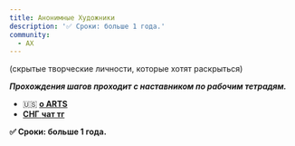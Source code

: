 ```yaml
---
title: Анонимные Художники
description: '✅ Сроки: больше 1 года.'
community:
  - АХ
---
```

(скрытые творческие личности, которые хотят раскрыться)

***Прохождения шагов проходит с наставником по рабочим тетрадям.***

* 🇺🇸 [**о ARTS**](https://artsanonymous.org/about_a-r-t-s/)
* [**СНГ** **чат тг**](https://t.me/+eZqr3Wk492YwNTFi)

**✅ Сроки: больше 1 года.**
